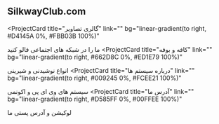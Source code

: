 ## SilkwayClub.com

<ProjectCard
  title="گالری تصاویر"
  link=""
  bg="linear-gradient(to right, #D4145A 0%, #FBB03B 100%)"
>
  ما را در شبکه های اجتماعی فالو کنید
</ProjectCard>
<ProjectCard
  title="کافه و بوفه"
  link=""
  bg="linear-gradient(to right, #662D8C 0%, #ED1E79 100%)"
>
  انواع نوشیدنی و شیرینی
</ProjectCard>
<ProjectCard
  title="درباره سیستم ها"
  link=""
  bg="linear-gradient(to right, #009245 0%, #FCEE21 100%)"
>
  سیستم های وی ای پی و اکونمی
</ProjectCard>
<ProjectCard
  title="آدرس ما"
  link=""
  bg="linear-gradient(to right, #D585FF 0%, #00FFEE 100%)"
>
 لوکیشن و آدرس پستی ما
</ProjectCard>
